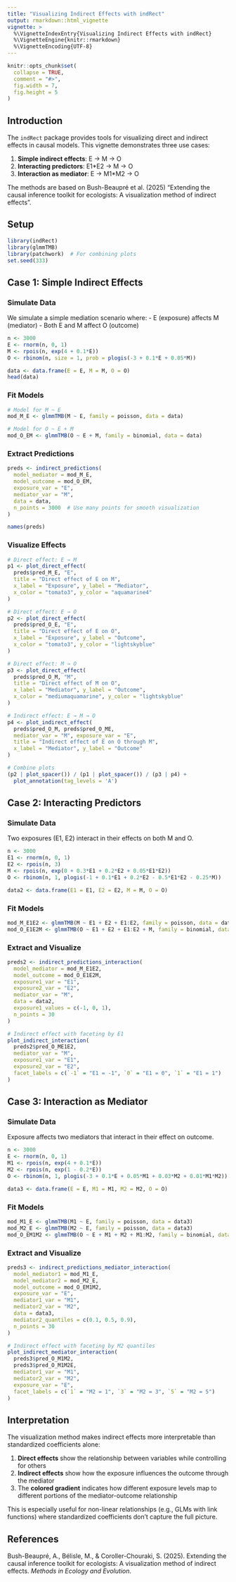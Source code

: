 ```yaml
---
title: "Visualizing Indirect Effects with indRect"
output: rmarkdown::html_vignette
vignette: >
  %\VignetteIndexEntry{Visualizing Indirect Effects with indRect}
  %\VignetteEngine{knitr::rmarkdown}
  %\VignetteEncoding{UTF-8}
---
```


```r
knitr::opts_chunk$set(
  collapse = TRUE,
  comment = "#>",
  fig.width = 7,
  fig.height = 5
)
```

## Introduction

The `indRect` package provides tools for visualizing direct and indirect effects in causal models. This vignette demonstrates three use cases:

1. **Simple indirect effects**: E → M → O
2. **Interacting predictors**: E1*E2 → M → O  
3. **Interaction as mediator**: E → M1*M2 → O

The methods are based on Bush-Beaupré et al. (2025) "Extending the causal inference toolkit for ecologists: A visualization method of indirect effects".

## Setup

```r
library(indRect)
library(glmmTMB)
library(patchwork)  # For combining plots
set.seed(333)
```

## Case 1: Simple Indirect Effects

### Simulate Data

We simulate a simple mediation scenario where:
- E (exposure) affects M (mediator)
- Both E and M affect O (outcome)

```r
n <- 3000
E <- rnorm(n, 0, 1)
M <- rpois(n, exp(4 + 0.1*E))
O <- rbinom(n, size = 1, prob = plogis(-3 + 0.1*E + 0.05*M))

data <- data.frame(E = E, M = M, O = O)
head(data)
```

### Fit Models

```r
# Model for M ~ E
mod_M_E <- glmmTMB(M ~ E, family = poisson, data = data)

# Model for O ~ E + M
mod_O_EM <- glmmTMB(O ~ E + M, family = binomial, data = data)
```

### Extract Predictions

```r
preds <- indirect_predictions(
  model_mediator = mod_M_E,
  model_outcome = mod_O_EM,
  exposure_var = "E",
  mediator_var = "M",
  data = data,
  n_points = 3000  # Use many points for smooth visualization
)

names(preds)
```

### Visualize Effects

```r
# Direct effect: E → M
p1 <- plot_direct_effect(
  preds$pred_M_E, "E",
  title = "Direct effect of E on M",
  x_label = "Exposure", y_label = "Mediator",
  x_color = "tomato3", y_color = "aquamarine4"
)

# Direct effect: E → O
p2 <- plot_direct_effect(
  preds$pred_O_E, "E",
  title = "Direct effect of E on O",
  x_label = "Exposure", y_label = "Outcome",
  x_color = "tomato3", y_color = "lightskyblue"
)

# Direct effect: M → O
p3 <- plot_direct_effect(
  preds$pred_O_M, "M",
  title = "Direct effect of M on O",
  x_label = "Mediator", y_label = "Outcome",
  x_color = "mediumaquamarine", y_color = "lightskyblue"
)

# Indirect effect: E → M → O
p4 <- plot_indirect_effect(
  preds$pred_O_M, preds$pred_O_ME,
  mediator_var = "M", exposure_var = "E",
  title = "Indirect effect of E on O through M",
  x_label = "Mediator", y_label = "Outcome"
)

# Combine plots
(p2 | plot_spacer()) / (p1 | plot_spacer()) / (p3 | p4) +
  plot_annotation(tag_levels = 'A')
```

## Case 2: Interacting Predictors

### Simulate Data

Two exposures (E1, E2) interact in their effects on both M and O.

```r
n <- 3000
E1 <- rnorm(n, 0, 1)
E2 <- rpois(n, 3)
M <- rpois(n, exp(0 + 0.3*E1 + 0.2*E2 + 0.05*E1*E2))
O <- rbinom(n, 1, plogis(-1 + 0.1*E1 + 0.2*E2 - 0.5*E1*E2 - 0.25*M))

data2 <- data.frame(E1 = E1, E2 = E2, M = M, O = O)
```

### Fit Models

```r
mod_M_E1E2 <- glmmTMB(M ~ E1 + E2 + E1:E2, family = poisson, data = data2)
mod_O_E1E2M <- glmmTMB(O ~ E1 + E2 + E1:E2 + M, family = binomial, data = data2)
```

### Extract and Visualize

```r
preds2 <- indirect_predictions_interaction(
  model_mediator = mod_M_E1E2,
  model_outcome = mod_O_E1E2M,
  exposure1_var = "E1",
  exposure2_var = "E2",
  mediator_var = "M",
  data = data2,
  exposure1_values = c(-1, 0, 1),
  n_points = 30
)
```

```r
# Indirect effect with faceting by E1
plot_indirect_interaction(
  preds2$pred_O_ME1E2,
  mediator_var = "M",
  exposure1_var = "E1",
  exposure2_var = "E2",
  facet_labels = c(`-1` = "E1 = -1", `0` = "E1 = 0", `1` = "E1 = 1")
)
```

## Case 3: Interaction as Mediator

### Simulate Data

Exposure affects two mediators that interact in their effect on outcome.

```r
n <- 3000
E <- rnorm(n, 0, 1)
M1 <- rpois(n, exp(4 + 0.1*E))
M2 <- rpois(n, exp(1 - 0.2*E))
O <- rbinom(n, 1, plogis(-3 + 0.1*E + 0.05*M1 + 0.03*M2 + 0.01*M1*M2))

data3 <- data.frame(E = E, M1 = M1, M2 = M2, O = O)
```

### Fit Models

```r
mod_M1_E <- glmmTMB(M1 ~ E, family = poisson, data = data3)
mod_M2_E <- glmmTMB(M2 ~ E, family = poisson, data = data3)
mod_O_EM1M2 <- glmmTMB(O ~ E + M1 + M2 + M1:M2, family = binomial, data = data3)
```

### Extract and Visualize

```r
preds3 <- indirect_predictions_mediator_interaction(
  model_mediator1 = mod_M1_E,
  model_mediator2 = mod_M2_E,
  model_outcome = mod_O_EM1M2,
  exposure_var = "E",
  mediator1_var = "M1",
  mediator2_var = "M2",
  data = data3,
  mediator2_quantiles = c(0.1, 0.5, 0.9),
  n_points = 30
)
```

```r
# Indirect effect with faceting by M2 quantiles
plot_indirect_mediator_interaction(
  preds3$pred_O_M1M2,
  preds3$pred_O_M1M2E,
  mediator1_var = "M1",
  mediator2_var = "M2",
  exposure_var = "E",
  facet_labels = c(`1` = "M2 = 1", `3` = "M2 = 3", `5` = "M2 = 5")
)
```

## Interpretation

The visualization method makes indirect effects more interpretable than standardized coefficients alone:

1. **Direct effects** show the relationship between variables while controlling for others
2. **Indirect effects** show how the exposure influences the outcome through the mediator
3. The **colored gradient** indicates how different exposure levels map to different portions of the mediator-outcome relationship

This is especially useful for non-linear relationships (e.g., GLMs with link functions) where standardized coefficients don't capture the full picture.

## References

Bush-Beaupré, A., Bélisle, M., & Coroller-Chouraki, S. (2025). Extending the causal inference toolkit for ecologists: A visualization method of indirect effects. _Methods in Ecology and Evolution_.
